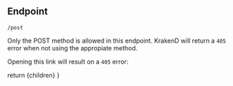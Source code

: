 
## Endpoint
```
/post
```

Only the POST method is allowed in this endpoint. KrakenD will return a `405` error when not using the appropiate method.

Opening this link will result on a `405` error:

<URLInputBox endpoint="http://localhost:8080/post" isStatic="true" />

  return <MdxLayout>{children}</MdxLayout>
}
